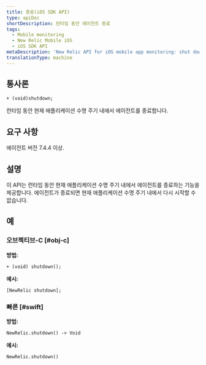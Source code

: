 ```yaml
---
title: 종료(iOS SDK API)
type: apiDoc
shortDescription: 런타임 동안 에이전트 종료
tags:
  - Mobile monitoring
  - New Relic Mobile iOS
  - iOS SDK API
metaDescription: 'New Relic API for iOS mobile app monitoring: shut down agent.'
translationType: machine
---
```


## 통사론

```
+ (void)shutdown;
```

런타임 동안 현재 애플리케이션 수명 주기 내에서 에이전트를 종료합니다.

## 요구 사항

에이전트 버전 7.4.4 이상.

## 설명

이 API는 런타임 동안 현재 애플리케이션 수명 주기 내에서 에이전트를 종료하는 기능을 제공합니다. 에이전트가 종료되면 현재 애플리케이션 수명 주기 내에서 다시 시작할 수 없습니다.

## 예

### 오브젝티브-C [#obj-c]

**방법:**

```
+ (void) shutdown();
```

**예시:**

```
[NewRelic shutdown];
```

### 빠른 [#swift]

**방법:**

```
NewRelic.shutdown() -> Void
```

**예시:**

```
NewRelic.shutdown()
```